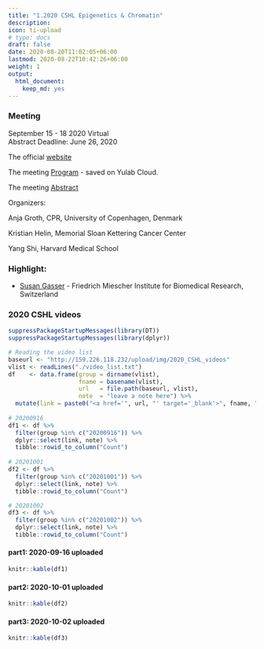 ```yaml
---
title: "1.2020 CSHL Epigenetics & Chromatin"
description: 
icon: ti-upload
# type: docs
draft: false
date: 2020-08-20T11:02:05+06:00
lastmod: 2020-08-22T10:42:26+06:00
weight: 1
output:
  html_document:
    keep_md: yes
---
```


<!--
### Videos on Yulab Cloud

~[Click here](http://192.168.206.171/yulab_cloud/index.php/s/XaDaxZFb2c6Pbk9), find the videos uploaded by Yu and Yuan.~ 

~~Click here, find the videos uploaded by Yu and Yuan~~ [本链接已失效，请改用FTP工具上传，详情咨询课题组微信群]

-->


### Meeting

September 15 - 18 2020 Virtual    
Abstract Deadline: June 26, 2020    

The official [website](https://meetings.cshl.edu/meetings.aspx?meet=EPICH&year=20)    

The meeting [Program](http://159.226.118.232/upload/img/2020_CSHL_videos/2020-CSHL-Epigenitics-Chromatin-meeting-program.pdf) - saved on Yulab Cloud.      

The meeting [Abstract](http://159.226.118.232/upload/img/2020_CSHL_videos/2020-CSHL-Epigenitics-Chromatin-Abstract.pdf)

Organizers:

Anja Groth, CPR, University of Copenhagen, Denmark  

Kristian Helin, Memorial Sloan Kettering Cancer Center

Yang Shi, Harvard Medical School

### Highlight: 

+ [Susan Gasser](/yulab_share/post/2020_cshl_epigenetics_and_chromatin/susan_gasser/) - Friedrich Miescher Institute for Biomedical Research, Switzerland

### 2020 CSHL videos 

```r
suppressPackageStartupMessages(library(DT))
suppressPackageStartupMessages(library(dplyr))

# Reading the video list
baseurl <- "http://159.226.118.232/upload/img/2020_CSHL_videos"
vlist <- readLines("./video_list.txt")
df    <- data.frame(group = dirname(vlist),
                    fname = basename(vlist),
                    url   = file.path(baseurl, vlist), 
                    note  = "leave a note here") %>%
  mutate(link = paste0("<a href='", url, "' target='_blank'>", fname, "</a>"))
  
# 20200916
df1 <- df %>%
  filter(group %in% c("20200916")) %>%
  dplyr::select(link, note) %>%
  tibble::rowid_to_column("Count")
  
# 20201001
df2 <- df %>%
  filter(group %in% c("20201001")) %>%
  dplyr::select(link, note) %>%
  tibble::rowid_to_column("Count")

# 20201002
df3 <- df %>%
  filter(group %in% c("20201002")) %>%
  dplyr::select(link, note) %>%
  tibble::rowid_to_column("Count")
```

#### part1: 2020-09-16 uploaded

```r
knitr::kable(df1)
```

#### part2: 2020-10-01 uploaded

```r
knitr::kable(df2)
```

#### part3: 2020-10-02 uploaded

```r
knitr::kable(df3)
```

<!-- + 01  -->

<!-- <video width="640" height="480" controls> -->
<!--   <source src="http://159.226.118.232/upload/img/2020_CSHL_videos/VID_20200916_223943.mp4" type="video/mp4"> -->
<!--   Your browser does not support the video tag. -->
<!-- </video> -->

<!-- + 02 -->

<!-- <video width="640" height="480" controls> -->
<!--   <source src="http://159.226.118.232/upload/img/2020_CSHL_videos/VID_20200916_225521.mp4" type="video/mp4"> -->
<!--   Your browser does not support the video tag. -->
<!-- </video> -->

<!-- + 03 -->

<!-- <video width="640" height="480" controls> -->
<!--   <source src="http://159.226.118.232/upload/img/2020_CSHL_videos/VID_20200916_231616.mp4" type="video/mp4"> -->
<!--   Your browser does not support the video tag. -->
<!-- </video> -->

<!-- + 04 -->

<!-- <video width="640" height="480" controls> -->
<!--   <source src="http://159.226.118.232/upload/img/2020_CSHL_videos/VID_20200916_233123.mp4" type="video/mp4"> -->
<!--   Your browser does not support the video tag. -->
<!-- </video> -->

<!-- + 05  -->

<!-- <video width="640" height="480" controls> -->
<!--   <source src="http://159.226.118.232/upload/img/2020_CSHL_videos/VID_20200917_001413.mp4" type="video/mp4"> -->
<!--   Your browser does not support the video tag. -->
<!-- </video> -->

<!-- + 06 -->

<!-- <video width="640" height="480" controls> -->
<!--   <source src="http://159.226.118.232/upload/img/2020_CSHL_videos/VID_20200917_221721.mp4" type="video/mp4"> -->
<!--   Your browser does not support the video tag. -->
<!-- </video> -->

<!-- + 07  -->

<!-- <video width="640" height="480" controls> -->
<!--   <source src="http://159.226.118.232/upload/img/2020_CSHL_videos/VID_20200917_223259.mp4" type="video/mp4"> -->
<!--   Your browser does not support the video tag. -->
<!-- </video> -->

<!-- + 08 -->

<!-- <video width="640" height="480" controls> -->
<!--   <source src="http://159.226.118.232/upload/img/2020_CSHL_videos/VID_20200917_225112.mp4" type="video/mp4"> -->
<!--   <track label="English" kind="subtitles" srclang="en" src="http://159.226.118.232/upload/img/2020_CSHL_videos/Susan-Gasser-2020-MCB.vtt" default> -->
<!--   Your browser does not support the video tag. -->
<!-- </video> -->

<!-- + 09 -->

<!-- <video width="640" height="480" controls> -->
<!--   <source src="http://159.226.118.232/upload/img/2020_CSHL_videos/VID_20200917_230859.mp4" type="video/mp4"> -->
<!--   <track label="English" kind="subtitles" srclang="en" src="http://159.226.118.232/upload/img/2020_CSHL_videos/Susan-Gasser-2020-MCB.vtt" default> -->
<!--   Your browser does not support the video tag. -->
<!-- </video> -->

<!-- + 10  -->

<!-- <video width="640" height="480" controls> -->
<!--   <source src="http://159.226.118.232/upload/img/2020_CSHL_videos/VID_20200917_232510.mp4" type="video/mp4"> -->
<!--   <track label="English" kind="subtitles" srclang="en" src="http://159.226.118.232/upload/img/2020_CSHL_videos/Susan-Gasser-2020-MCB.vtt" default> -->
<!--   Your browser does not support the video tag. -->
<!-- </video> -->

